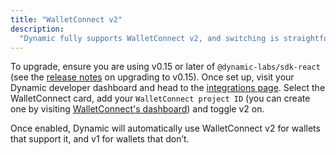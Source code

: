 ```yaml
---
title: "WalletConnect v2"
description:
  "Dynamic fully supports WalletConnect v2, and switching is straightforward. "
---
```


To upgrade, ensure you are using v0.15 or later of `@dynamic-labs/sdk-react`
(see the [release notes](/changelog/v0150) on upgrading to v0.15). Once set up,
visit your Dynamic developer dashboard and head to the
[integrations page](https://app.dynamic.xyz/dashboard/integrations). Select the
WalletConnect card, add your `WalletConnect project ID` (you can create one by
visiting [WalletConnect's dashboard](https://cloud.walletconnect.com/sign-in))
and toggle v2 on.

Once enabled, Dynamic will automatically use WalletConnect v2 for wallets that
support it, and v1 for wallets that don’t.
